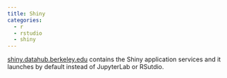 ```yaml
---
title: Shiny
categories:
  - r
  - rstudio
  - shiny
---
```


[shiny.datahub.berkeley.edu](https://shiny.datahub.berkeley.edu) contains the Shiny application services and it launches by default instead of JupyterLab or RSutdio.
